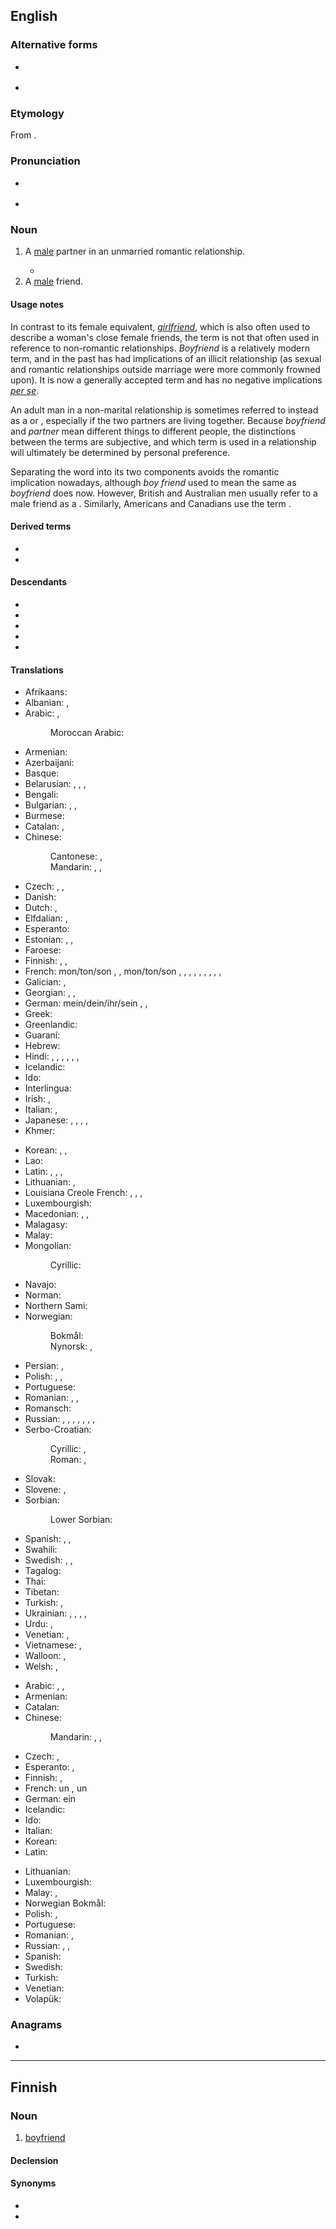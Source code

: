 {{also|boy-friend|boy friend}}
==English==

===Alternative forms===
* {{l|en|boy friend}} {{qualifier|dated}}
* {{l|en|boy-friend}} {{qualifier|dated}}

===Etymology===
From {{compound|en|boy|friend}}.

===Pronunciation===
* {{a|GA}} {{IPA|en|/ˈbɔɪˌfɹɛnd/|/ˈbɔɪfɹənd/}}
* {{audio|en|En-us-boyfriend.ogg|Audio (US)}}

===Noun===
{{en-noun}}

# A [[male]] partner in an unmarried romantic relationship.
#: {{cot|en|fiancé|girlfriend|enbyfriend|husband|lover|significant other}}
#* {{quote-song|en|year=2012|artist=Justin Bieber|title=Boyfriend|passage=If I was your '''boyfriend''', I’d never let you go / I can take you places you ain’t never been before.}}
# A [[male]] friend.
#: {{syn|en|guyfriend|q1=slang|buddy|pal|mate|Thesaurus:friend}}

====Usage notes====
In contrast to its female equivalent, ''[[girlfriend]]'', which is also often used to describe a woman's close female friends, the term is not that often used in reference to non-romantic relationships. ''Boyfriend'' is a relatively modern term, and in the past has had implications of an illicit relationship (as sexual and romantic relationships outside marriage were more commonly frowned upon). It is now a generally accepted term and has no negative implications ''[[per se]]''.

An adult man in a non-marital relationship is sometimes referred to instead as a {{m|en|significant other}} or {{m|en|partner}}, especially if the two partners are living together. Because ''boyfriend'' and ''partner'' mean different things to different people, the distinctions between the terms are subjective, and which term is used in a relationship will ultimately be determined by personal preference.

Separating the word into its two components {{m|en|boy friend}} avoids the romantic implication nowadays, although ''boy friend'' used to mean the same as ''boyfriend'' does now. However, British and Australian men usually refer to a male friend as a {{m|en|mate}}. Similarly, Americans and Canadians use the term {{m|en|buddy}}.

====Derived terms====
* {{l|en|boyfriendable}}
* {{l|en|boyfriend loophole}}

====Descendants====
* {{desc|hi|बॉयफ़्रेंड|tr=bŏyfreṇḍ|bor=1}}
* {{desc|ja|ボーイフレンド|tr=bōifurendo|bor=1}}
* {{desc|ko|보이프렌드|bor=1}}
* {{desc|ru|бойфре́нд|tr=bojfrɛ́nd|bor=1}}
* {{desc|ur|بایفْرینْڈ|tr=bayfrenḍ|bor=1}}

====Translations====
{{trans-top|male partner in a romantic relationship}}
* Afrikaans: {{t|af|kêrel}}
* Albanian: {{t+|sq|dashur|m}}, {{t+|sq|dashnor|m}}
* Arabic: {{t|ar|خَلِيل|m}}, {{t|ar|رَفِيق|m}}
*: Moroccan Arabic: {{t|ary|صْحاب|m|tr=ṣḥæb}}
* Armenian: {{t+|hy|ընկեր}}
* Azerbaijani: {{t|az|oynaş}}
* Basque: {{t+|eu|mutil-lagun}}
* Belarusian: {{t|be|каха́нак|m}}, {{t|be|хло́пец|m}}, {{t|be|ся́бар|m}}, {{t|be|пры́яцель|m}}
* Bengali: {{t|bn|প্রেমিক}}
* Bulgarian: {{t+|bg|га́дже|n}} {{qualifier|boyfriend or girlfriend}}, {{t+|bg|прия́тел|m}}, {{t+|bg|момче́|n}}
* Burmese: {{t+|my|ရည်းစား}} {{qualifier|boyfriend or girlfriend}}
* Catalan: {{t+|ca|xicot|m}}, {{t+|ca|nòvio|m}}
* Chinese:
*: Cantonese: {{t|yue|男朋友|tr=naam4 pang4 jau5}}, {{t+|yue|條仔|tr=tiu4 jai2}}
*: Mandarin: {{t+|cmn|男朋友|tr=nánpéngyou}}, {{qualifier|boyfriend or [[girlfriend]]}} {{t+|cmn|對象}}, {{t+|cmn|对象|tr=duìxiàng}}
* Czech: {{t+|cs|přítel|m}}, {{t+|cs|kluk|m}}, {{t+|cs|milenec|m}}
* Danish: {{t+|da|kæreste}}
* Dutch: {{t+|nl|vriend|m}}, {{t+|nl|lief|n}}
* Elfdalian: {{t|ovd|tjärest|m}}, {{t|ovd|flaks|m}}
* Esperanto: {{t|eo|koramiko}}
* Estonian: {{t+|et|poiss}}, {{t|et|poissõber}}, {{t|et|kavaler}} {{qualifier|dated}}
* Faroese: {{t|fo|sjeikur|m}}
* Finnish: {{t+|fi|poikaystävä}}, {{t|fi|poikakaveri}} {{qualifier|boy}}, {{t+|fi|miesystävä}} {{qualifier|adult}}
* French: mon/ton/son {{t+|fr|ami|m}}, {{t+|fr|petit ami|m}} {{qualifier|dated, adolescents}}, mon/ton/son {{t+|fr|copain|m}}, {{t+|fr|petit copain|m}} {{qualifier|dated, adolescents}}, {{t+|fr|chum|m}} {{qualifier|Quebec}}, {{t+|fr|mec|m}} {{qualifier|adolescents}}, {{t+|fr|keum|m}} {{qualifier|adolescents}}, {{t+|fr|chéri|m}}, {{t+|fr|compagnon|m}} {{qualifier|adults}}, {{t+|fr|partenaire|m}} {{qualifier|adults}}, {{t+|fr|amoureux|m}}, {{t+|fr|sigisbée|m}}
* Galician: {{t+|gl|noivo|m}}, {{t+|gl|mozo|m}}
* Georgian: {{t|ka|შეყვარებული|sc=Geor}}, {{t|ka|მეგობარი ბიჭი|sc=Geor}}, {{t|ka|მეგობარი კაცი|sc=Geor}}
* German: mein/dein/ihr/sein {{t+|de|Freund|m}}, {{t|de|Boyfriend|m}}, {{t|de|fester Freund|m}}
* Greek: {{t+|el|γκόμενος|m|sc=Grek}}
* Greenlandic: {{t|kl|angutaat}}
* Guaraní: {{t|gn|kichiha}}
* Hebrew: {{t+|he|חָבֵר|m|tr=khavér}}
* Hindi: {{t|hi|बॉयफ़्रेंड|m|tr=bŏyfreṇḍ}}, {{t+|hi|प्रेमी|m}} {{qualifier|also lover}}, {{t+|hi|साथी}} {{qualifier|partner}}, {{t+|hi|प्रिय|m}}, {{t|hi|[[पुरुष]] [[मित्र]]|m}}, {{t+|hi|मित्र|m}} {{qualifier|friend}}, {{t+|hi|दोस्त|m}} {{qualifier|friend}}
* Icelandic: {{t+|is|kærasti|m}}
* Ido: {{t|io|amoratulo}}
* Interlingua: {{t|ia|nuptio}}
* Irish: {{t|ga|stócach|m}}, {{t+|ga|buachaill|m}}
* Italian: {{t+|it|ragazzo|m}}, {{t+|it|fidanzato|m}}
* Japanese: {{t+|ja|カレ|tr=kare}}, {{t+|ja|彼|tr=かれ, kare}} {{qualifier|also "he" (pronoun)}}, {{t+|ja|彼氏|tr=かれし, kareshi}}, {{t|ja|カレシ|tr=kareshi}}, {{t|ja|ボーイフレンド|tr=bōifurendo}}
* Khmer: {{t|km|មិត្តប្រុស}}
{{trans-mid}}
* Korean: {{t+|ko|남자친구(男子親舊)}}, {{t+|ko|남친}} {{qualifier|colloquial}}, {{t+|ko|보이프렌드}} {{qualifier|dated, before 1980s}}
* Lao: {{t|lo|ຜູ້ບ່າວ}}
* Latin: {{t+|la|amans}}, {{t+|la|amator}}, {{t|la|amiculus}}, {{t+|la|amicus}}
* Lithuanian: {{t+|lt|vaikinas|m}}, {{t+|lt|draugas|m}}
* Louisiana Creole French: {{t|lou|lamour}}, {{t|lou|bo}}, {{t|lou|kalin}}, {{t|lou|boyfrìnn}}
* Luxembourgish: {{t+|lb|Frënd|m}}
* Macedonian: {{t+|mk|момче|n}}, {{t|mk|дечко|m}}, {{t|mk|пријател|m}}
* Malagasy: {{t+|mg|sipa}}
* Malay: {{t+|ms|teman lelaki}}
* Mongolian:
*: Cyrillic: {{t|mn|найз банди}}
* Navajo: {{t|nv|hweʼeshkii}}
* Norman: {{t|nrf|galant|m}}
* Northern Sami: {{t|se|irgi}}
* Norwegian:
*: Bokmål: {{t+|nb|kjæreste|m}}
*: Nynorsk: {{t|nn|kjærast|m}}, {{t|nn|kjæraste|m}}
* Persian: {{t|fa|دوست‌پسر|tr=dust-pesar}}, {{t+|fa|حبیب|tr=habib}} {{qualifier|lover}}
* Polish: {{t+|pl|chłopak|m}}, {{qualifier|colloquial, boyfriend or girlfriend}} {{t+|pl|sympatia|f}}, {{t+|pl|przyjaciel|m}}
* Portuguese: {{t+|pt|namorado|m}}
* Romanian: {{t+|ro|prieten|m}}, {{t+|ro|iubit|m}}, {{t+|ro|amant|m}}
* Romansch: {{t|rm|marus|m}}
* Russian: {{t+|ru|кавале́р|m}}, {{t+|ru|друг|m}}, {{t+|ru|па́рень|m}}, {{t+|ru|возлю́бленный|m}}, {{t+|ru|бойфре́нд|m|tr=bojfrɛ́nd}}, {{t+|ru|ухажёр|m}}, {{t+|ru|прия́тель|m}}, {{t+|ru|дружо́к|m}}
* Serbo-Croatian:
*: Cyrillic: {{t|sh|де̏чко|m}}, {{t|sh|при̏јатељ|m}}
*: Roman: {{t+|sh|dȅčko|m}}, {{t+|sh|prȉjatelj|m}}
* Slovak: {{t|sk|priateľ|m}}
* Slovene: {{t+|sl|fant|m}}, {{t+|sl|prijatelj|m}}
* Sorbian:
*: Lower Sorbian: {{t|dsb|pśijaśel|m}}
* Spanish: {{t+|es|novio|m}}, {{qualifier|Chile}} {{t+|es|pololo|m}}, {{t+|es|enamorado|m}}
* Swahili: {{t+|sw|mpenzi}}
* Swedish: {{t+|sv|pojkvän}}, {{t+|sv|kille}}, {{t+|sv|käraste|c}}
* Tagalog: {{t|tl|nobyo}}
* Thai: {{t+|th|แฟน}} {{qualifier|boyfriend or girlfriend}}
* Tibetan: {{t|bo|དགའ་རོགས|sc=Tibt}}
* Turkish: {{t|tr|erkek arkadaş}}, {{t+|tr|sevgili}}
* Ukrainian: {{t+|uk|коха́ний|m}}, {{t+|uk|па́рубок|m}}, {{t+|uk|хло́пець|m}}, {{t+|uk|друг|m}}, {{t|uk|при́ятель|m}}
* Urdu: {{t|ur|بایفْرینْڈ|m|tr=bayfreṇḍ}}, {{t|ur|حبیب|m|tr=habīb}}
* Venetian: {{t+|vec|moros|m}}, {{t+|vec|moroxo|m}}
* Vietnamese: {{t|vi|bạn trai}}, {{qualifier|also girlfriend; lover}} {{t+|vi|người yêu}}
* Walloon: {{t+|wa|galant|m}}, {{t+|wa|madjopin|m}}
* Welsh: {{t+|cy|cariad|m}} {{qualifier|also girlfriend}}, {{t+|cy|sboner|m}} {{qualifier|also girlfriend}}
{{trans-bottom}}

{{trans-top|male friend}}
* Arabic: {{t|ar|صَدِيق|m}}, {{t|ar|رَفِيق|m}}, {{t|ar|زَمِيل|m}}
* Armenian: {{t+|hy|ընկեր}}
* Catalan: {{t+|ca|amic|m}}
* Chinese:
*: Mandarin: {{qualifier|male friend}} {{t|cmn|[[男]][[的]][[朋友]]|tr=nán de péngyou}}, {{qualifier|buddy}} {{t+check|cmn|哥們兒}}, {{t+check|cmn|哥们儿|tr=gēmenr}}
* Czech: {{t+|cs|přítel|m}}, {{t+|cs|kamarád|m}}
* Esperanto: {{t|eo|amikiĉo}}, {{t|eo|viramiko}}
* Finnish: {{t+|fi|kaveri}}, {{t+|fi|ystävä}}
* French: un {{t+|fr|ami|m}}, un {{t+|fr|copain|m}}
* German: ein {{t+|de|Freund|m}}
* Icelandic: {{t+|is|vinur|m}}
* Ido: {{t+|io|amikulo}}
* Italian: {{t+|it|amico|m}}
* Korean: {{t|ko|남사친}} {{qualifier|slang}}
* Latin: {{t+|la|amicus|m}}
{{trans-mid}}
* Lithuanian: {{t+|lt|draugas}}
* Luxembourgish: {{t+|lb|Frënd|m}}
* Malay: {{t+|ms|teman lelaki}}, {{t|ms|kawan lelaki}}
* Norwegian Bokmål: {{t+|nb|venn|m}}
* Polish: {{t+|pl|przyjaciel|m}}, {{t+|pl|kumpel|m}}
* Portuguese: {{t+|pt|amigo|m}}
* Romanian: {{t+|ro|prieten|m}}, {{t+|ro|amic|m}}
* Russian: {{t+|ru|друг|m}}, {{t+|ru|прия́тель|m}}, {{t+|ru|това́рищ|m}}
* Spanish: {{t+|es|amigo|m}}
* Swedish: {{t+|sv|killkompis|c}}
* Turkish: {{t+|tr|arkadaş}}
* Venetian: {{t+|vec|amigo|m}}
* Volapük: {{t+|vo|hiflen}}
{{trans-bottom}}

===Anagrams===
* {{anagrams|en|a=bdefinory|friend boy|friendboy}}

{{C|en|Male people}}

----

==Finnish==

===Noun===
{{fi-noun}}

# {{lb|fi|rare}} [[#English|boyfriend]]

====Declension====
{{fi-decl-risti|boyfriend|||ä|i=0}}

====Synonyms====
* {{l|fi|poikakaveri}}
* {{l|fi|poikaystävä}}